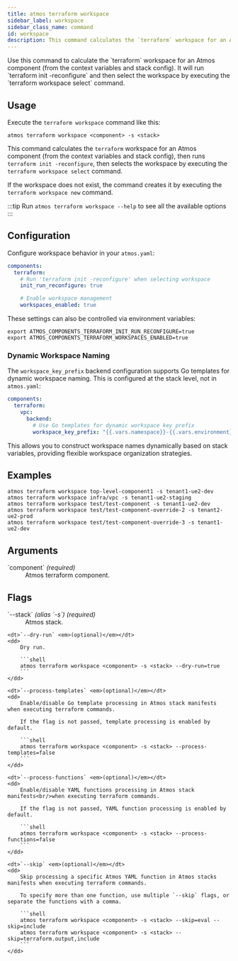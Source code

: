 ```yaml
---
title: atmos terraform workspace
sidebar_label: workspace
sidebar_class_name: command
id: workspace
description: This command calculates the `terraform` workspace for an Atmos component (from the context variables and stack config). It runs `terraform init -reconfigure` and selects the workspace by executing the `terraform workspace select` command.
---
```


<Intro>
Use this command to calculate the `terraform` workspace for an Atmos component (from the context variables and stack config). It will
run `terraform init -reconfigure` and then select the workspace by executing the `terraform workspace select` command.
</Intro>

<Screengrab title="atmos terraform workspace --help" slug="atmos-terraform-workspace--help" />

## Usage

Execute the `terraform workspace` command like this:

```shell
atmos terraform workspace <component> -s <stack>
```

This command calculates the `terraform` workspace for an Atmos component (from the context variables and stack config), then
runs `terraform init -reconfigure`, then selects the workspace by executing the `terraform workspace select` command.

If the workspace does not exist, the command creates it by executing the `terraform workspace new` command.

:::tip
Run `atmos terraform workspace --help` to see all the available options
:::

## Configuration

Configure workspace behavior in your `atmos.yaml`:

```yaml
components:
  terraform:
    # Run 'terraform init -reconfigure' when selecting workspace
    init_run_reconfigure: true

    # Enable workspace management
    workspaces_enabled: true
```

These settings can also be controlled via environment variables:
```shell
export ATMOS_COMPONENTS_TERRAFORM_INIT_RUN_RECONFIGURE=true
export ATMOS_COMPONENTS_TERRAFORM_WORKSPACES_ENABLED=true
```

### Dynamic Workspace Naming

The `workspace_key_prefix` backend configuration supports Go templates for dynamic workspace naming. This is configured at the stack level, not in `atmos.yaml`:

```yaml
components:
  terraform:
    vpc:
      backend:
        # Use Go templates for dynamic workspace key prefix
        workspace_key_prefix: "{{.vars.namespace}}-{{.vars.environment}}-{{.vars.stage}}"
```

This allows you to construct workspace names dynamically based on stack variables, providing flexible workspace organization strategies.

## Examples

```shell
atmos terraform workspace top-level-component1 -s tenant1-ue2-dev
atmos terraform workspace infra/vpc -s tenant1-ue2-staging
atmos terraform workspace test/test-component -s tenant1-ue2-dev
atmos terraform workspace test/test-component-override-2 -s tenant2-ue2-prod
atmos terraform workspace test/test-component-override-3 -s tenant1-ue2-dev
```

## Arguments

<dl>
    <dt>`component` <em>(required)</em></dt>
    <dd>
        Atmos terraform component.
    </dd>
</dl>

## Flags

<dl>
    <dt>`--stack` <em>(alias `-s`)</em> <em>(required)</em></dt>
    <dd>
        Atmos stack.
    </dd>

    <dt>`--dry-run` <em>(optional)</em></dt>
    <dd>
        Dry run.

        ```shell
        atmos terraform workspace <component> -s <stack> --dry-run=true
        ```
    </dd>

    <dt>`--process-templates` <em>(optional)</em></dt>
    <dd>
        Enable/disable Go template processing in Atmos stack manifests when executing terraform commands.

        If the flag is not passed, template processing is enabled by default.

        ```shell
        atmos terraform workspace <component> -s <stack> --process-templates=false
        ```
    </dd>

    <dt>`--process-functions` <em>(optional)</em></dt>
    <dd>
        Enable/disable YAML functions processing in Atmos stack manifests<br/>when executing terraform commands.

        If the flag is not passed, YAML function processing is enabled by default.

        ```shell
        atmos terraform workspace <component> -s <stack> --process-functions=false
        ```
    </dd>

    <dt>`--skip` <em>(optional)</em></dt>
    <dd>
        Skip processing a specific Atmos YAML function in Atmos stacks manifests when executing terraform commands.

        To specify more than one function, use multiple `--skip` flags, or separate the functions with a comma.

        ```shell
        atmos terraform workspace <component> -s <stack> --skip=eval --skip=include
        atmos terraform workspace <component> -s <stack> --skip=terraform.output,include
        ```
    </dd>
</dl>
